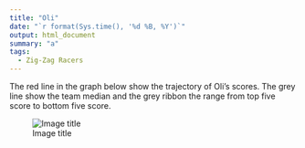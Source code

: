 ```yaml
---
title: "Oli"
date: "`r format(Sys.time(), '%d %B, %Y')`"
output: html_document
summary: "a"
tags:
  - Zig-Zag Racers
---
```


The red line in the graph below show the trajectory of Oli's scores. The grey line show the team median and the grey ribbon the range from top five score to bottom five score.

![Image title](Oli.jpg)
